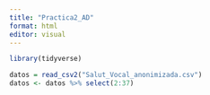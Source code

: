 ```yaml
---
title: "Practica2_AD"
format: html
editor: visual
---
```


```r
library(tidyverse)
```

```r
datos = read_csv2("Salut_Vocal_anonimizada.csv")
datos <- datos %>% select(2:37)
```

